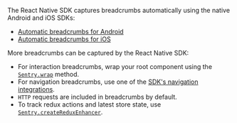 The React Native SDK captures breadcrumbs automatically using the native Android and iOS SDKs:

- [Automatic breadcrumbs for Android](/platforms/android/usage/events/enriching-events/breadcrumbs/#automatic-breadcrumbs)
- [Automatic breadcrumbs for iOS](/platforms/apple/configuration/integrations/default/#sentryautobreadcrumbtrackingintegration)

More breadcrumbs can be captured by the React Native SDK:

- For interaction breadcrumbs, wrap your root component using the [`Sentry.wrap`](/platforms/react-native/performance/instrumentation/automatic-instrumentation/#wrap-your-root-component) method.
- For navigation breadcrumbs, use one of the [SDK's navigation integrations](/platforms/react-native/performance/instrumentation/automatic-instrumentation/#enable-routing-instrumentation).
- `HTTP` requests are included in breadcrumbs by default.
- To track redux actions and latest store state, use [`Sentry.createReduxEnhancer`](/platforms/javascript/guides/react/configuration/integrations/redux).
